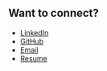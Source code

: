 ## Want to connect?

* [LinkedIn](https://www.linkedin.com/in/matthewwong1/)
* [GitHub](https://github.com/mwong01)
* [Email](mailto:m.wong@outlook.com)
* [Resume](https://resume.creddle.io/resume/9mxeilwcyzc)